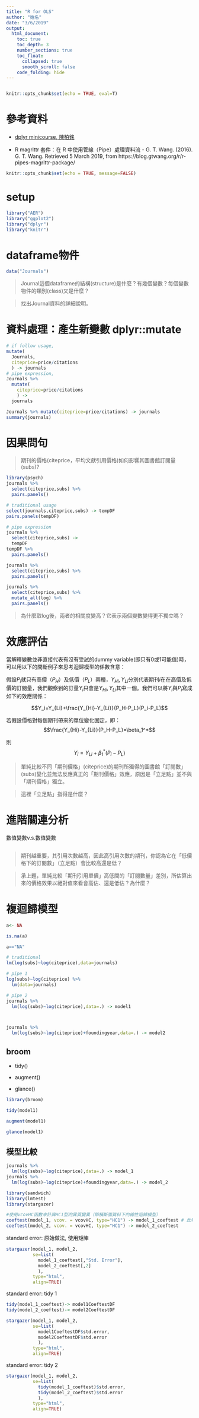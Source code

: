 ```yaml
---
title: "R for OLS"
author: "姓名"
date: "3/6/2019"
output: 
  html_document: 
    toc: true
    toc_depth: 3
    number_sections: true
    toc_float:
      collapsed: true
      smooth_scroll: false
    code_folding: hide
---
```

```r

```

```r
knitr::opts_chunk$set(echo = TRUE, eval=T)
```

# 參考資料

  * [dplyr minicourse, 陳柏銘](https://bookdown.org/PoMingChen/Dplyr_minicourse/)
  
  * R magrittr 套件：在 R 中使用管線（Pipe）處理資料流 - G. T. Wang. (2016). G. T. Wang. Retrieved 5 March 2019, from https://blog.gtwang.org/r/r-pipes-magrittr-package/

```r
knitr::opts_chunk$set(echo = TRUE, message=FALSE)
```


# setup

```r
library("AER")
library("ggplot2")
library("dplyr")
library("knitr")
```


# dataframe物件


```r
data("Journals")
```


> Journal這個dataframe的結構(structure)是什麼？有幾個變數？每個變數物件的類別(class)又是什麼？

> 找出Journal資料的詳細說明。


# 資料處理：產生新變數 dplyr::mutate

```r
# if follow usage,
mutate(
  Journals,
  citeprice=price/citations
  ) -> journals
# pipe expression,
Journals %>% 
  mutate(
    citeprice=price/citations
    ) -> 
  journals
```



```r
Journals %>% mutate(citeprice=price/citations) -> journals
summary(journals)

```

# 因果問句

> 期刊的價格(citeprice，平均文獻引用價格)如何影響其圖書館訂閱量(subs)? 

```r
library(psych)
journals %>% 
  select(citeprice,subs) %>%
  pairs.panels()
```

```r
# traditional usage
select(journals,citeprice,subs) -> tempDF
pairs.panels(tempDF)
```

```r
# pipe expression
journals %>% 
  select(citeprice,subs) ->
  tempDF
tempDF %>%
  pairs.panels()
```

```r
journals %>% 
  select(citeprice,subs) %>%
  pairs.panels()
```


```r
journals %>% 
  select(citeprice,subs) %>%
  mutate_all(log) %>%
  pairs.panels()
```

> 為什麼取log後，兩者的相關度變高？它表示兩個變數變得更不獨立嗎？

# 效應評估

當解釋變數並非直接代表有沒有受試的dummy variable(即只有0或1可能值)時，可以用以下的間斷例子來思考迴歸模型的係數含意：

假設$P_i$就只有高價（$P_H$）及低價（$P_L$）兩種，$Y_{Hi},Y_{Li}$分別代表期刊$i$在在高價及低價的訂閱量，我們觀察到的訂量$Y_i$只會是$Y_{Hi},Y_{Li}$其中一個。我們可以將$Y_i$與$P_i$寫成如下的效應關係：

$$Y_i=Y_{Li}+\frac{Y_{Hi}-Y_{Li}}{P_H-P_L}(P_i-P_L)$$


若假設價格對每個期刊帶來的單位變化固定，即：
$$\frac{Y_{Hi}-Y_{Li}}{P_H-P_L}=\beta_1^*$$

則
$$Y_i=Y_{Li}+\beta_1^*(P_i-P_L)$$

> 單純比較不同「期刊價格」(citeprice)的期刊所獨得的圖書館「訂閱數」(subs)變化並無法反應真正的「期刊價格」效應，原因是「立足點」並不與「期刊價格」獨立。

> 這裡「立足點」指得是什麼？


# 進階關連分析

數值變數v.s.數值變數

```r


```

> 期刊越重要，其引用次數越高，因此高引用次數的期刊，你認為它在「低價格下的訂閱數」（立足點）會比較高還是低？

> 承上題，單純比較「期刊引用單價」高低間的「訂閱數量」差別，所估算出來的價格效果以絕對值來看會高估、還是低估？為什麼？

# 複迴歸模型

```r
a<- NA
```

```r
is.na(a)

a=="NA"
```


```r
# traditional
lm(log(subs)~log(citeprice),data=journals)

# pipe 1
log(subs)~log(citeprice) %>%
  lm(data=journals)

# pipe 2
journals %>% 
  lm(log(subs)~log(citeprice),data=.) -> model1



journals %>%
  lm(log(subs)~log(citeprice)+foundingyear,data=.) -> model2
```

## broom 

  * tidy()
  
  * augment()
  
  * glance()

```r
library(broom)
```

```r
tidy(model1)
```

```r
augment(model1)
```

```r
glance(model1)
```


## 模型比較

```r
journals %>% 
  lm(log(subs)~log(citeprice),data=.) -> model_1
journals %>%
  lm(log(subs)~log(citeprice)+foundingyear,data=.) -> model_2

library(sandwich)
library(lmtest)
library(stargazer)

#使用vcovHC函數來計算HC1型的異質變異（即橫斷面資料下的線性迴歸模型）
coeftest(model_1, vcov. = vcovHC, type="HC1") -> model_1_coeftest # 此物件為矩陣
coeftest(model_2, vcov. = vcovHC, type="HC1") -> model_2_coeftest
```


standard error: 原始做法, 使用矩陣
```r
stargazer(model_1, model_2, 
          se=list(
            model_1_coeftest[,"Std. Error"],
            model_2_coeftest[,2]
            ),
          type="html",
          align=TRUE)
```

standard error: tidy 1
```r
tidy(model_1_coeftest)-> model1CoeftestDF
tidy(model_2_coeftest)-> model2CoeftestDF

stargazer(model_1, model_2, 
          se=list(
            model1CoeftestDF$std.error,
            model2CoeftestDF$std.error
            ),
          type="html",
          align=TRUE)
```

standard error: tidy 2
```r
stargazer(model_1, model_2, 
          se=list(
            tidy(model_1_coeftest)$std.error,
            tidy(model_2_coeftest)$std.error
            ),
          type="html",
          align=TRUE)
```
